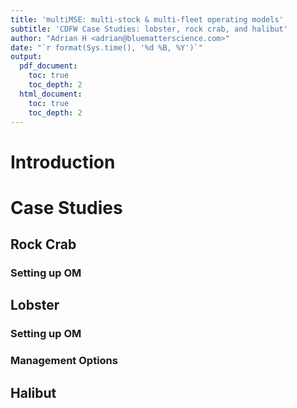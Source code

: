 ```yaml
---
title: 'multiMSE: multi-stock & multi-fleet operating models'
subtitle: 'CDFW Case Studies: lobster, rock crab, and halibut'
author: "Adrian H <adrian@bluematterscience.com>"
date: "`r format(Sys.time(), '%d %B, %Y')`"
output:
  pdf_document:
    toc: true
    toc_depth: 2
  html_document:
    toc: true
    toc_depth: 2
---
```



# Introduction


# Case Studies

## Rock Crab
### Setting up OM



## Lobster

### Setting up OM

### Management Options




## Halibut

